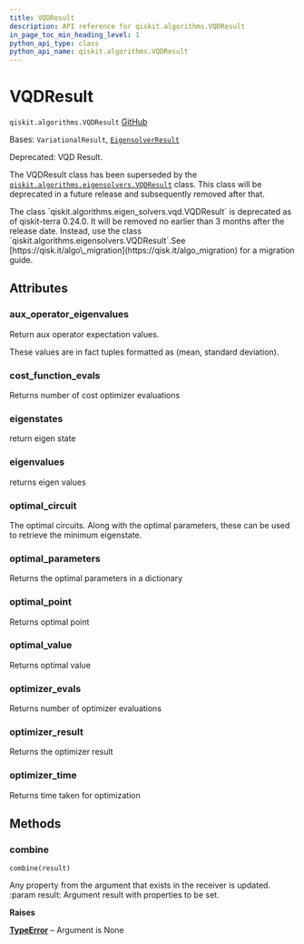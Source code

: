 ```yaml
---
title: VQDResult
description: API reference for qiskit.algorithms.VQDResult
in_page_toc_min_heading_level: 1
python_api_type: class
python_api_name: qiskit.algorithms.VQDResult
---
```


# VQDResult

<span id="qiskit.algorithms.VQDResult" />

`qiskit.algorithms.VQDResult` [GitHub](https://github.com/qiskit/qiskit/tree/stable/0.46/qiskit/algorithms/eigen_solvers/vqd.py "view source code")

Bases: `VariationalResult`, [`EigensolverResult`](qiskit.algorithms.EigensolverResult "qiskit.algorithms.eigen_solvers.eigen_solver.EigensolverResult")

Deprecated: VQD Result.

The VQDResult class has been superseded by the [`qiskit.algorithms.eigensolvers.VQDResult`](qiskit.algorithms.eigensolvers.VQDResult "qiskit.algorithms.eigensolvers.VQDResult") class. This class will be deprecated in a future release and subsequently removed after that.

<Admonition title="Deprecated since version 0.24.0" type="danger">
  The class `qiskit.algorithms.eigen_solvers.vqd.VQDResult` is deprecated as of qiskit-terra 0.24.0. It will be removed no earlier than 3 months after the release date. Instead, use the class `qiskit.algorithms.eigensolvers.VQDResult`.See [https://qisk.it/algo\_migration](https://qisk.it/algo_migration) for a migration guide.
</Admonition>

## Attributes

<span id="qiskit.algorithms.VQDResult.aux_operator_eigenvalues" />

### aux\_operator\_eigenvalues

Return aux operator expectation values.

These values are in fact tuples formatted as (mean, standard deviation).

<span id="qiskit.algorithms.VQDResult.cost_function_evals" />

### cost\_function\_evals

Returns number of cost optimizer evaluations

<span id="qiskit.algorithms.VQDResult.eigenstates" />

### eigenstates

return eigen state

<span id="qiskit.algorithms.VQDResult.eigenvalues" />

### eigenvalues

returns eigen values

<span id="qiskit.algorithms.VQDResult.optimal_circuit" />

### optimal\_circuit

The optimal circuits. Along with the optimal parameters, these can be used to retrieve the minimum eigenstate.

<span id="qiskit.algorithms.VQDResult.optimal_parameters" />

### optimal\_parameters

Returns the optimal parameters in a dictionary

<span id="qiskit.algorithms.VQDResult.optimal_point" />

### optimal\_point

Returns optimal point

<span id="qiskit.algorithms.VQDResult.optimal_value" />

### optimal\_value

Returns optimal value

<span id="qiskit.algorithms.VQDResult.optimizer_evals" />

### optimizer\_evals

Returns number of optimizer evaluations

<span id="qiskit.algorithms.VQDResult.optimizer_result" />

### optimizer\_result

Returns the optimizer result

<span id="qiskit.algorithms.VQDResult.optimizer_time" />

### optimizer\_time

Returns time taken for optimization

## Methods

### combine

<span id="qiskit.algorithms.VQDResult.combine" />

`combine(result)`

Any property from the argument that exists in the receiver is updated. :param result: Argument result with properties to be set.

**Raises**

[**TypeError**](https://docs.python.org/3/library/exceptions.html#TypeError "(in Python v3.12)") – Argument is None

